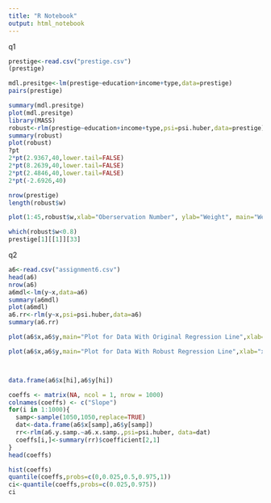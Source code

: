 ---
title: "R Notebook"
output: html_notebook
---

q1

```{r}
prestige<-read.csv("prestige.csv")
(prestige)
```


```{r}

mdl.presitge<-lm(prestige~education+income+type,data=prestige)
pairs(prestige)

summary(mdl.presitge)
plot(mdl.presitge)
library(MASS)
robust<-rlm(prestige~education+income+type,psi=psi.huber,data=prestige)
summary(robust)
plot(robust)
?pt
2*pt(2.9367,40,lower.tail=FALSE)
2*pt(8.2639,40,lower.tail=FALSE)
2*pt(2.4846,40,lower.tail=FALSE)
2*pt(-2.6926,40)

nrow(prestige)
length(robust$w)

plot(1:45,robust$w,xlab="Oberservation Number", ylab="Weight", main="Weight vs. Observation Number")

which(robust$w<0.8)
prestige[1][[1]][33]

```


q2
```{r}

a6<-read.csv("assignment6.csv")
head(a6)
nrow(a6)
a6mdl<-lm(y~x,data=a6)
summary(a6mdl)
plot(a6mdl)
a6.rr<-rlm(y~x,psi=psi.huber,data=a6)
summary(a6.rr)

plot(a6$x,a6$y,main="Plot for Data With Original Regression Line",xlab="x",ylab='y') + abline(a=(-9.067),b=49.850)

plot(a6$x,a6$y,main="Plot for Data With Robust Regression Line",xlab="x",ylab='y') + abline(a=-2.9548,b=69.7441)



data.frame(a6$x[hi],a6$y[hi])

coeffs <- matrix(NA, ncol = 1, nrow = 1000)
colnames(coeffs) <- c("Slope")
for(i in 1:1000){
  samp<-sample(1050,1050,replace=TRUE)
  dat<-data.frame(a6$x[samp],a6$y[samp])
  rr<-rlm(a6.y.samp.~a6.x.samp.,psi=psi.huber, data=dat)
  coeffs[i,]<-summary(rr)$coefficient[2,1]
}
head(coeffs)

hist(coeffs)
quantile(coeffs,probs=c(0,0.025,0.5,0.975,1))
ci<-quantile(coeffs,probs=c(0.025,0.975))
ci
```















